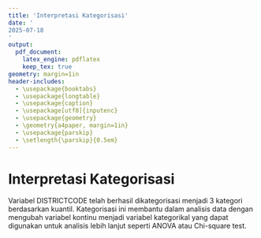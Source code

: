 ```yaml
---
title: 'Interpretasi Kategorisasi'
date: '
2025-07-18
'
output:
  pdf_document:
    latex_engine: pdflatex
    keep_tex: true
geometry: margin=1in
header-includes:
  - \usepackage{booktabs}
  - \usepackage{longtable}
  - \usepackage{caption}
  - \usepackage[utf8]{inputenc}
  - \usepackage{geometry}
  - \geometry{a4paper, margin=1in}
  - \usepackage{parskip}
  - \setlength{\parskip}{0.5em}
---
```


# Interpretasi Kategorisasi

Variabel 
DISTRICTCODE
 telah berhasil dikategorisasi menjadi 
3
 kategori berdasarkan kuantil. Kategorisasi ini membantu dalam analisis data dengan mengubah
 variabel kontinu menjadi variabel kategorikal yang dapat digunakan untuk analisis lebih lanjut seperti ANOVA atau Chi-square test.

